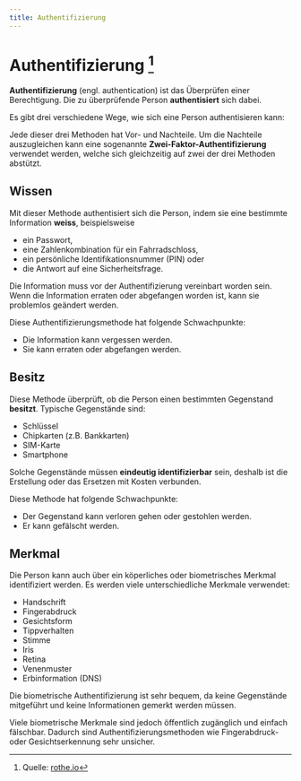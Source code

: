 ```yaml
---
title: Authentifizierung
---
```



# Authentifizierung [^1]

**Authentifizierung** (engl. authentication) ist das Überprüfen einer Berechtigung. Die zu überprüfende Person **authentisiert** sich dabei.

Es gibt drei verschiedene Wege, wie sich eine Person authentisieren kann:

<Flex>
    <Card imgSrc={require('./images/password.jpg').default} title="Wissen" description="Die Person weiss etwas, z.B. ein Passwort oder eine Pin"/>
    <Card imgSrc={require('./images/keys.jpg').default} title="Besitz" description="Die Person besitzt etwas, z.B. eine Kreditkarte oder einen Schlüssel." />
    <Card imgSrc={require('./images/eye.jpg').default} title="Merkmal" description="Die Person wird über körperliches Merkmal identifiziert, z.B. einen Fingerabdruck oder die Iris."/>
</Flex>

Jede dieser drei Methoden hat Vor- und Nachteile. Um die Nachteile auszugleichen kann eine sogenannte **Zwei-Faktor-Authentifizierung** verwendet werden, welche sich gleichzeitig auf zwei der drei Methoden abstützt.

## Wissen
Mit dieser Methode authentisiert sich die Person, indem sie eine bestimmte Information **weiss**, beispielsweise

- ein Passwort,
- eine Zahlenkombination für ein Fahrradschloss,
- ein persönliche Identifikationsnummer (PIN) oder
- die Antwort auf eine Sicherheitsfrage.

Die Information muss vor der Authentifizierung vereinbart worden sein. Wenn die Information erraten oder abgefangen worden ist, kann sie problemlos geändert werden.

Diese Authentifizierungsmethode hat folgende Schwachpunkte:

- Die Information kann vergessen werden.
- Sie kann erraten oder abgefangen werden.

## Besitz

Diese Methode überprüft, ob die Person einen bestimmten Gegenstand **besitzt**. Typische Gegenstände sind:

- Schlüssel
- Chipkarten (z.B. Bankkarten)
- SIM-Karte
- Smartphone

Solche Gegenstände müssen **eindeutig identifizierbar** sein, deshalb ist die Erstellung oder das Ersetzen mit Kosten verbunden.

Diese Methode hat folgende Schwachpunkte:
- Der Gegenstand kann verloren gehen oder gestohlen werden.
- Er kann gefälscht werden.

## Merkmal
Die Person kann auch über ein köperliches oder biometrisches Merkmal identifiziert werden. Es werden viele unterschiedliche Merkmale verwendet:

- Handschrift
- Fingerabdruck
- Gesichtsform
- Tippverhalten
- Stimme
- Iris
- Retina
- Venenmuster
- Erbinformation (DNS)

Die biometrische Authentifizierung ist sehr bequem, da keine Gegenstände mitgeführt und keine Informationen gemerkt werden müssen.

Viele biometrische Merkmale sind jedoch öffentlich zugänglich und einfach fälschbar. Dadurch sind Authentifizierungsmethoden wie Fingerabdruck- oder Gesichtserkennung sehr unsicher.



[^1]: Quelle: [rothe.io](https://rothe.io/?page=ict/2-security/2-authentication/)